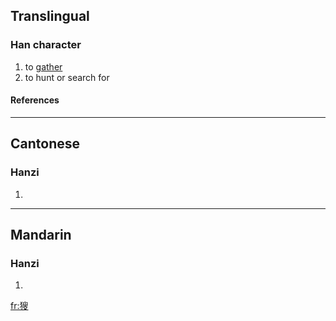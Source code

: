 ==Translingual==
===Han character===
{{Han char|rn=94|rad=犬|as=10|sn=13|four=4724<sub>7</sub>|canj=大竹竹X水 (KHHXE)}}
# to [[gather]]
# to hunt or search for
====References====
{{Han ref|kx=0716.230|dkj=20588|dj=1128.110|hdz=21362.160|uh=7340|ud=29504|bh=DEAE|bd=57006}}

----
==Cantonese==
===Hanzi===
{{yue-hanzi|jyut=|y=sau2}}
# {{defn|Cantonese}}

----
==Mandarin==
===Hanzi===
{{cmn-hanzi|pin=[[sōu]] (sou1)|wg=sou<sup>1</sup>}}
# {{defn|Mandarin}}

[[fr:獀]]